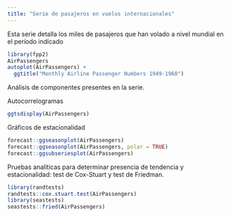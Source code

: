 ```yaml
---
title: "Serie de pasajeros en vuelos internacionales"
---
```


Esta serie detalla los miles de pasajeros que han volado a nivel mundial en el período indicado

```r
library(fpp2)
AirPassengers
autoplot(AirPassengers) +
  ggtitle("Monthly Airline Passenger Numbers 1949-1960")
```

Análisis de componentes presentes en la serie.

Autocorrelogramas

```r
ggtsdisplay(AirPassengers)
```

Gráficos de estacionalidad

```r
forecast::ggseasonplot(AirPassengers)
forecast::ggseasonplot(AirPassengers, polar = TRUE)
forecast::ggsubseriesplot(AirPassengers)
```

Pruebas analíticas para determinar presencia de tendencia y estacionalidad: test de Cox-Stuart y test de Friedman.

```r
library(randtests)
randtests::cox.stuart.test(AirPassengers)
library(seastests)
seastests::fried(AirPassengers)
```



